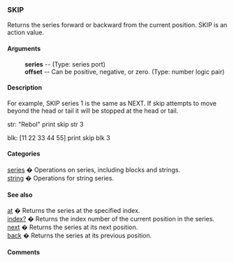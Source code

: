 === SKIP ===
Returns the series forward or backward from the current position.
SKIP is an action value.
==== Arguments ==== 
: '''series''' -- (Type: series port)
: '''offset''' -- Can be positive, negative, or zero. (Type: number logic pair)


==== Description ==== 


For example, SKIP series 1 is the same as NEXT. If skip attempts to move beyond the head or tail it will be stopped at the head or tail.



str: "Rebol"
print skip str 3

blk: [11 22 33 44 55]
print skip blk 3



==== Categories ==== 


[[Categories series|series]] � Operations on series, including blocks and strings.<br>
[[Categories string|string]] � Operations for string series.<br>


==== See also ==== 


[[Words at|at]] � Returns the series at the specified index.<br>
[[Words index?|index?]] � Returns the index number of the current position in the series.<br>
[[Words next|next]] � Returns the series at its next position.<br>
[[Words back|back]] � Returns the series at its previous position.<br>


==== Comments ==== 


<blockquote>
{|
|}</blockquote>